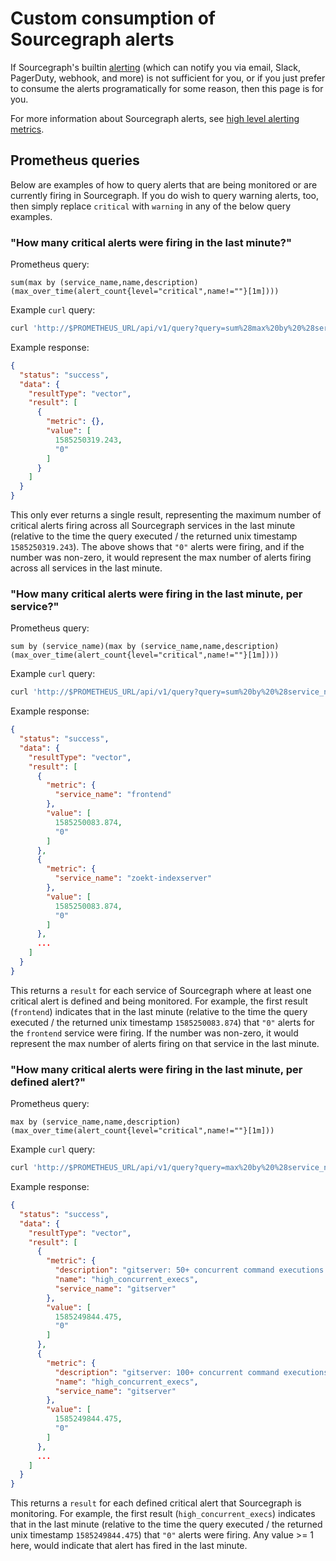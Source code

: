 # Custom consumption of Sourcegraph alerts

If Sourcegraph's builtin [alerting](/admin/observability/alerting) (which can notify you via email, Slack, PagerDuty, webhook, and more) is not sufficient for you, or if you just prefer to consume the alerts programatically for some reason, then this page is for you.

For more information about Sourcegraph alerts, see [high level alerting metrics](/admin/observability/metrics#high-level-alerting-metrics).

## Prometheus queries

Below are examples of how to query alerts that are being monitored or are currently firing in Sourcegraph. If you do wish to query warning alerts, too, then simply replace `critical` with `warning` in any of the below query examples.

### "How many critical alerts were firing in the last minute?"

Prometheus query:

```prometheus
sum(max by (service_name,name,description)(max_over_time(alert_count{level="critical",name!=""}[1m])))
```

Example `curl` query:

```sh
curl 'http://$PROMETHEUS_URL/api/v1/query?query=sum%28max%20by%20%28service_name%2Cname%2Cdescription%29%28max_over_time%28alert_count%7Blevel%3D%22critical%22%2Cname%21%3D%22%22%7D%5B1m%5D%29%29%29
```

Example response:

```json
{
  "status": "success",
  "data": {
    "resultType": "vector",
    "result": [
      {
        "metric": {},
        "value": [
          1585250319.243,
          "0"
        ]
      }
    ]
  }
}
```

This only ever returns a single result, representing the maximum number of critical alerts firing across all Sourcegraph services in the last minute (relative to the time the query executed / the returned unix timestamp `1585250319.243`). The above shows that `"0"` alerts were firing, and if the number was non-zero, it would represent the max number of alerts firing across all services in the last minute.

### "How many critical alerts were firing in the last minute, per service?"

Prometheus query:

```prometheus
sum by (service_name)(max by (service_name,name,description)(max_over_time(alert_count{level="critical",name!=""}[1m])))
```

Example `curl` query:

```sh
curl 'http://$PROMETHEUS_URL/api/v1/query?query=sum%20by%20%28service_name%29%28max%20by%20%28service_name%2Cname%2Cdescription%29%28max_over_time%28alert_count%7Blevel%3D%22critical%22%2Cname%21%3D%22%22%7D%5B1m%5D%29%29%29'
```

Example response:

```json
{
  "status": "success",
  "data": {
    "resultType": "vector",
    "result": [
      {
        "metric": {
          "service_name": "frontend"
        },
        "value": [
          1585250083.874,
          "0"
        ]
      },
      {
        "metric": {
          "service_name": "zoekt-indexserver"
        },
        "value": [
          1585250083.874,
          "0"
        ]
      },
      ...
    ]
  }
}
```

This returns a `result` for each service of Sourcegraph where at least one critical alert is defined and being monitored. For example, the first result (`frontend`) indicates that in the last minute (relative to the time the query executed / the returned unix timestamp `1585250083.874`) that `"0"` alerts for the `frontend` service were firing. If the number was non-zero, it would represent the max number of alerts firing on that service in the last minute.

### "How many critical alerts were firing in the last minute, per defined alert?"

Prometheus query:

```prometheus
max by (service_name,name,description)(max_over_time(alert_count{level="critical",name!=""}[1m]))
```

Example `curl` query:

```sh
curl 'http://$PROMETHEUS_URL/api/v1/query?query=max%20by%20%28service_name%2Cname%2Cdescription%29%28max_over_time%28alert_count%7Blevel%3D%22critical%22%2Cname%21%3D%22%22%7D%5B1m%5D%29%29'
```

Example response:

```json
{
  "status": "success",
  "data": {
    "resultType": "vector",
    "result": [
      {
        "metric": {
          "description": "gitserver: 50+ concurrent command executions (abnormally high load)",
          "name": "high_concurrent_execs",
          "service_name": "gitserver"
        },
        "value": [
          1585249844.475,
          "0"
        ]
      },
      {
        "metric": {
          "description": "gitserver: 100+ concurrent command executions (abnormally high load)",
          "name": "high_concurrent_execs",
          "service_name": "gitserver"
        },
        "value": [
          1585249844.475,
          "0"
        ]
      },
      ...
    ]
  }
}
```

This returns a `result` for each defined critical alert that Sourcegraph is monitoring. For example, the first result (`high_concurrent_execs`) indicates that in the last minute (relative to the time the query executed / the returned unix timestamp `1585249844.475`) that `"0"` alerts were firing. Any value >= 1 here, would indicate that alert has fired in the last minute.
